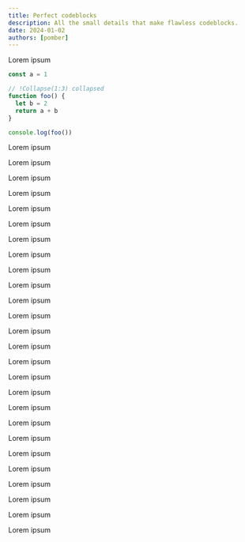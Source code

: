 ```yaml
---
title: Perfect codeblocks
description: All the small details that make flawless codeblocks.
date: 2024-01-02
authors: [pomber]
---
```


Lorem ipsum

```js
const a = 1

// !Collapse(1:3) collapsed
function foo() {
  let b = 2
  return a + b
}

console.log(foo())
```

Lorem ipsum

Lorem ipsum

Lorem ipsum

Lorem ipsum

Lorem ipsum

Lorem ipsum

Lorem ipsum

Lorem ipsum

Lorem ipsum

Lorem ipsum

Lorem ipsum

Lorem ipsum

Lorem ipsum

Lorem ipsum

Lorem ipsum

Lorem ipsum

Lorem ipsum

Lorem ipsum

Lorem ipsum

Lorem ipsum

Lorem ipsum

Lorem ipsum

Lorem ipsum

Lorem ipsum

Lorem ipsum

Lorem ipsum

